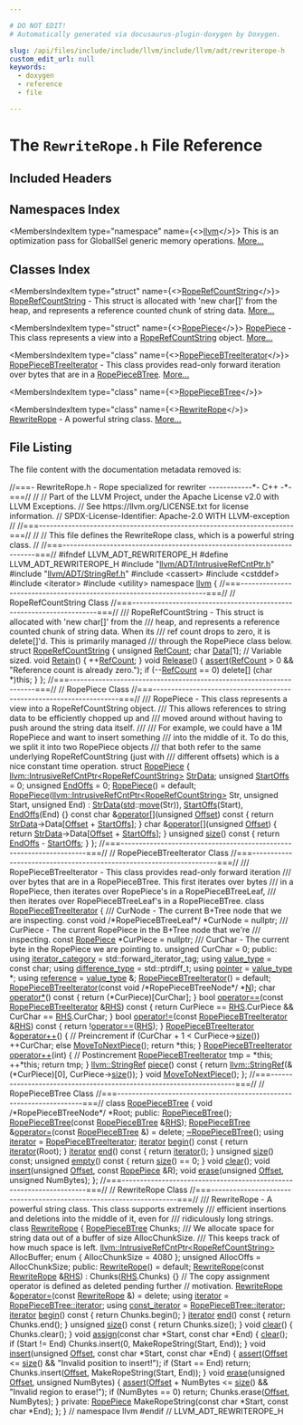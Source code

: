 ```yaml
---

# DO NOT EDIT!
# Automatically generated via docusaurus-plugin-doxygen by Doxygen.

slug: /api/files/include/include/llvm/include/llvm/adt/rewriterope-h
custom_edit_url: null
keywords:
  - doxygen
  - reference
  - file

---
```





# The `RewriteRope.h` File Reference

<DoxygenPage pluginConfig={pluginConfig}>



## Included Headers

<IncludesList>
<IncludesListItem
  filePath="llvm/ADT/IntrusiveRefCntPtr.h"
  permalink="/docs/api/files/include/include/llvm/include/llvm/adt/intrusiverefcntptr-h"
  isLocal="true" />
<IncludesListItem
  filePath="llvm/ADT/StringRef.h"
  permalink="/docs/api/files/include/include/llvm/include/llvm/adt/stringref-h"
  isLocal="true" />
<IncludesListItem
  filePath="cassert"
  permalink=""
  isLocal="false" />
<IncludesListItem
  filePath="cstddef"
  permalink=""
  isLocal="false" />
<IncludesListItem
  filePath="iterator"
  permalink=""
  isLocal="false" />
<IncludesListItem
  filePath="utility"
  permalink=""
  isLocal="false" />
</IncludesList>

## Namespaces Index

<MembersIndex>

<MembersIndexItem
  type="namespace"
  name={<><a href="/docs/api/namespaces/llvm">llvm</a></>}>
This is an optimization pass for GlobalISel generic memory operations. <a href="/docs/api/namespaces/llvm/#details">More...</a>
</MembersIndexItem>

</MembersIndex>

## Classes Index

<MembersIndex>

<MembersIndexItem
  type="struct"
  name={<><a href="/docs/api/structs/llvm/roperefcountstring">RopeRefCountString</a></>}>
<a href="/docs/api/structs/llvm/roperefcountstring">RopeRefCountString</a> - This struct is allocated with &#39;new char&#91;&#93;&#39; from the heap, and represents a reference counted chunk of string data. <a href="/docs/api/structs/llvm/roperefcountstring/#details">More...</a>
</MembersIndexItem>

<MembersIndexItem
  type="struct"
  name={<><a href="/docs/api/structs/llvm/ropepiece">RopePiece</a></>}>
<a href="/docs/api/structs/llvm/ropepiece">RopePiece</a> - This class represents a view into a <a href="/docs/api/structs/llvm/roperefcountstring">RopeRefCountString</a> object. <a href="/docs/api/structs/llvm/ropepiece/#details">More...</a>
</MembersIndexItem>

<MembersIndexItem
  type="class"
  name={<><a href="/docs/api/classes/llvm/ropepiecebtreeiterator">RopePieceBTreeIterator</a></>}>
<a href="/docs/api/classes/llvm/ropepiecebtreeiterator">RopePieceBTreeIterator</a> - This class provides read-only forward iteration over bytes that are in a <a href="/docs/api/classes/llvm/ropepiecebtree">RopePieceBTree</a>. <a href="/docs/api/classes/llvm/ropepiecebtreeiterator/#details">More...</a>
</MembersIndexItem>

<MembersIndexItem
  type="class"
  name={<><a href="/docs/api/classes/llvm/ropepiecebtree">RopePieceBTree</a></>}>
</MembersIndexItem>

<MembersIndexItem
  type="class"
  name={<><a href="/docs/api/classes/llvm/rewriterope">RewriteRope</a></>}>
<a href="/docs/api/classes/llvm/rewriterope">RewriteRope</a> - A powerful string class. <a href="/docs/api/classes/llvm/rewriterope/#details">More...</a>
</MembersIndexItem>

</MembersIndex>


## File Listing

The file content with the documentation metadata removed is:

<ProgramListing>

<Link id="l00001" /><CodeLine lineNumber="1"><Highlight kind="comment">//===- RewriteRope.h - Rope specialized for rewriter ------------&#42;- C++ -&#42;-===//</Highlight><Highlight kind="normal"></Highlight></CodeLine>
<Link id="l00002" /><CodeLine lineNumber="2"><Highlight kind="normal"></Highlight><Highlight kind="comment">//</Highlight><Highlight kind="normal"></Highlight></CodeLine>
<Link id="l00003" /><CodeLine lineNumber="3"><Highlight kind="normal"></Highlight><Highlight kind="comment">// Part of the LLVM Project, under the Apache License v2.0 with LLVM Exceptions.</Highlight><Highlight kind="normal"></Highlight></CodeLine>
<Link id="l00004" /><CodeLine lineNumber="4"><Highlight kind="normal"></Highlight><Highlight kind="comment">// See https://llvm.org/LICENSE.txt for license information.</Highlight><Highlight kind="normal"></Highlight></CodeLine>
<Link id="l00005" /><CodeLine lineNumber="5"><Highlight kind="normal"></Highlight><Highlight kind="comment">// SPDX-License-Identifier: Apache-2.0 WITH LLVM-exception</Highlight><Highlight kind="normal"></Highlight></CodeLine>
<Link id="l00006" /><CodeLine lineNumber="6"><Highlight kind="normal"></Highlight><Highlight kind="comment">//</Highlight><Highlight kind="normal"></Highlight></CodeLine>
<Link id="l00007" /><CodeLine lineNumber="7"><Highlight kind="normal"></Highlight><Highlight kind="comment">//===----------------------------------------------------------------------===//</Highlight><Highlight kind="normal"></Highlight></CodeLine>
<Link id="l00008" /><CodeLine lineNumber="8"><Highlight kind="normal"></Highlight><Highlight kind="comment">//</Highlight><Highlight kind="normal"></Highlight></CodeLine>
<Link id="l00009" /><CodeLine lineNumber="9"><Highlight kind="normal"></Highlight><Highlight kind="comment">//  This file defines the RewriteRope class, which is a powerful string class.</Highlight><Highlight kind="normal"></Highlight></CodeLine>
<Link id="l00010" /><CodeLine lineNumber="10"><Highlight kind="normal"></Highlight><Highlight kind="comment">//</Highlight><Highlight kind="normal"></Highlight></CodeLine>
<Link id="l00011" /><CodeLine lineNumber="11"><Highlight kind="normal"></Highlight><Highlight kind="comment">//===----------------------------------------------------------------------===//</Highlight><Highlight kind="normal"></Highlight></CodeLine>
<Link id="l00012" /><CodeLine lineNumber="12"><Highlight kind="normal"></Highlight></CodeLine>
<Link id="l00013" /><CodeLine lineNumber="13"><Highlight kind="normal"></Highlight><Highlight kind="preprocessor">#ifndef LLVM&#95;ADT&#95;REWRITEROPE&#95;H</Highlight><Highlight kind="normal"></Highlight></CodeLine>
<Link id="l00014" /><CodeLine lineNumber="14"><Highlight kind="normal"></Highlight><Highlight kind="preprocessor">#define LLVM&#95;ADT&#95;REWRITEROPE&#95;H</Highlight><Highlight kind="normal"></Highlight></CodeLine>
<Link id="l00015" /><CodeLine lineNumber="15"><Highlight kind="normal"></Highlight></CodeLine>
<Link id="l00016" /><CodeLine lineNumber="16"><Highlight kind="normal"></Highlight><Highlight kind="preprocessor">#include &quot;<a href="/docs/api/files/include/include/llvm/include/llvm/adt/intrusiverefcntptr-h">llvm/ADT/IntrusiveRefCntPtr.h</a>&quot;</Highlight><Highlight kind="normal"></Highlight></CodeLine>
<Link id="l00017" /><CodeLine lineNumber="17"><Highlight kind="normal"></Highlight><Highlight kind="preprocessor">#include &quot;<a href="/docs/api/files/include/include/llvm/include/llvm/adt/stringref-h">llvm/ADT/StringRef.h</a>&quot;</Highlight><Highlight kind="normal"></Highlight></CodeLine>
<Link id="l00018" /><CodeLine lineNumber="18"><Highlight kind="normal"></Highlight><Highlight kind="preprocessor">#include &lt;cassert&gt;</Highlight><Highlight kind="normal"></Highlight></CodeLine>
<Link id="l00019" /><CodeLine lineNumber="19"><Highlight kind="normal"></Highlight><Highlight kind="preprocessor">#include &lt;cstddef&gt;</Highlight><Highlight kind="normal"></Highlight></CodeLine>
<Link id="l00020" /><CodeLine lineNumber="20"><Highlight kind="normal"></Highlight><Highlight kind="preprocessor">#include &lt;iterator&gt;</Highlight><Highlight kind="normal"></Highlight></CodeLine>
<Link id="l00021" /><CodeLine lineNumber="21"><Highlight kind="normal"></Highlight><Highlight kind="preprocessor">#include &lt;utility&gt;</Highlight><Highlight kind="normal"></Highlight></CodeLine>
<Link id="l00022" /><CodeLine lineNumber="22"><Highlight kind="normal"></Highlight></CodeLine>
<Link id="l00023" /><CodeLine lineNumber="23"><Highlight kind="normal"></Highlight><Highlight kind="keyword">namespace </Highlight><Highlight kind="normal"><a href="/docs/api/namespaces/llvm">llvm</a> &#123;</Highlight></CodeLine>
<Link id="l00024" /><CodeLine lineNumber="24"><Highlight kind="normal"></Highlight></CodeLine>
<Link id="l00025" /><CodeLine lineNumber="25"><Highlight kind="normal"></Highlight><Highlight kind="comment">//===--------------------------------------------------------------------===//</Highlight><Highlight kind="normal"></Highlight></CodeLine>
<Link id="l00026" /><CodeLine lineNumber="26"><Highlight kind="normal"></Highlight><Highlight kind="comment">// RopeRefCountString Class</Highlight><Highlight kind="normal"></Highlight></CodeLine>
<Link id="l00027" /><CodeLine lineNumber="27"><Highlight kind="normal"></Highlight><Highlight kind="comment">//===--------------------------------------------------------------------===//</Highlight><Highlight kind="normal"></Highlight></CodeLine>
<Link id="l00028" /><CodeLine lineNumber="28"><Highlight kind="normal"></Highlight><Highlight kind="comment"></Highlight></CodeLine>
<Link id="l00029" /><CodeLine lineNumber="29"><Highlight kind="comment">/// RopeRefCountString - This struct is allocated with &#39;new char&#91;&#93;&#39; from the</Highlight></CodeLine>
<Link id="l00030" /><CodeLine lineNumber="30"><Highlight kind="comment">/// heap, and represents a reference counted chunk of string data.  When its</Highlight></CodeLine>
<Link id="l00031" /><CodeLine lineNumber="31"><Highlight kind="comment">/// ref count drops to zero, it is delete&#91;&#93;&#39;d.  This is primarily managed</Highlight></CodeLine>
<Link id="l00032" /><CodeLine lineNumber="32"><Highlight kind="comment">/// through the RopePiece class below.</Highlight><Highlight kind="normal"></Highlight></CodeLine>
<Link id="l00033" /><CodeLine lineNumber="33" lineLink="/docs/api/structs/llvm/roperefcountstring"><Highlight kind="normal"></Highlight><Highlight kind="keyword">struct </Highlight><Highlight kind="normal"><a href="/docs/api/structs/llvm/roperefcountstring">RopeRefCountString</a> &#123;</Highlight></CodeLine>
<Link id="l00034" /><CodeLine lineNumber="34" lineLink="/docs/api/structs/llvm/roperefcountstring/#a97cb45eb475a758d611227eef10e619c"><Highlight kind="normal">  </Highlight><Highlight kind="keywordtype">unsigned</Highlight><Highlight kind="normal"> <a href="/docs/api/structs/llvm/roperefcountstring/#a97cb45eb475a758d611227eef10e619c">RefCount</a>;</Highlight></CodeLine>
<Link id="l00035" /><CodeLine lineNumber="35" lineLink="/docs/api/structs/llvm/roperefcountstring/#ab43ea4d660edb213ac65a17f08e0d1e5"><Highlight kind="normal">  </Highlight><Highlight kind="keywordtype">char</Highlight><Highlight kind="normal"> <a href="/docs/api/structs/llvm/roperefcountstring/#ab43ea4d660edb213ac65a17f08e0d1e5">Data</a>&#91;1&#93;; </Highlight><Highlight kind="comment">//  Variable sized.</Highlight><Highlight kind="normal"></Highlight></CodeLine>
<Link id="l00036" /><CodeLine lineNumber="36"><Highlight kind="normal"></Highlight></CodeLine>
<Link id="l00037" /><CodeLine lineNumber="37" lineLink="/docs/api/structs/llvm/roperefcountstring/#a0938be4327c0db902618980b120f9e22"><Highlight kind="normal">  </Highlight><Highlight kind="keywordtype">void</Highlight><Highlight kind="normal"> <a href="/docs/api/structs/llvm/roperefcountstring/#a0938be4327c0db902618980b120f9e22">Retain</a>() &#123; ++<a href="/docs/api/structs/llvm/roperefcountstring/#a97cb45eb475a758d611227eef10e619c">RefCount</a>; &#125;</Highlight></CodeLine>
<Link id="l00038" /><CodeLine lineNumber="38"><Highlight kind="normal"></Highlight></CodeLine>
<Link id="l00039" /><CodeLine lineNumber="39" lineLink="/docs/api/structs/llvm/roperefcountstring/#a01136bae08d3eb8b6e55718f701d7548"><Highlight kind="normal">  </Highlight><Highlight kind="keywordtype">void</Highlight><Highlight kind="normal"> <a href="/docs/api/structs/llvm/roperefcountstring/#a01136bae08d3eb8b6e55718f701d7548">Release</a>() &#123;</Highlight></CodeLine>
<Link id="l00040" /><CodeLine lineNumber="40"><Highlight kind="normal">    <a href="/docs/api/files/lib/lib/target/lib/target/amdgpu/silowercontrolflow-cpp/#a4868c5d81c5ccc98c47aeab6244346a0">assert</a>(<a href="/docs/api/structs/llvm/roperefcountstring/#a97cb45eb475a758d611227eef10e619c">RefCount</a> &gt; 0 &amp;&amp; </Highlight><Highlight kind="stringliteral">&quot;Reference count is already zero.&quot;</Highlight><Highlight kind="normal">);</Highlight></CodeLine>
<Link id="l00041" /><CodeLine lineNumber="41"><Highlight kind="normal">    </Highlight><Highlight kind="keywordflow">if</Highlight><Highlight kind="normal"> (--<a href="/docs/api/structs/llvm/roperefcountstring/#a97cb45eb475a758d611227eef10e619c">RefCount</a> == 0)</Highlight></CodeLine>
<Link id="l00042" /><CodeLine lineNumber="42"><Highlight kind="normal">      </Highlight><Highlight kind="keyword">delete</Highlight><Highlight kind="normal">&#91;&#93; (</Highlight><Highlight kind="keywordtype">char</Highlight><Highlight kind="normal"> &#42;)</Highlight><Highlight kind="keyword">this</Highlight><Highlight kind="normal">;</Highlight></CodeLine>
<Link id="l00043" /><CodeLine lineNumber="43"><Highlight kind="normal">  &#125;</Highlight></CodeLine>
<Link id="l00044" /><CodeLine lineNumber="44"><Highlight kind="normal">&#125;;</Highlight></CodeLine>
<Link id="l00045" /><CodeLine lineNumber="45"><Highlight kind="normal"></Highlight></CodeLine>
<Link id="l00046" /><CodeLine lineNumber="46"><Highlight kind="normal"></Highlight><Highlight kind="comment">//===--------------------------------------------------------------------===//</Highlight><Highlight kind="normal"></Highlight></CodeLine>
<Link id="l00047" /><CodeLine lineNumber="47"><Highlight kind="normal"></Highlight><Highlight kind="comment">// RopePiece Class</Highlight><Highlight kind="normal"></Highlight></CodeLine>
<Link id="l00048" /><CodeLine lineNumber="48"><Highlight kind="normal"></Highlight><Highlight kind="comment">//===--------------------------------------------------------------------===//</Highlight><Highlight kind="normal"></Highlight></CodeLine>
<Link id="l00049" /><CodeLine lineNumber="49"><Highlight kind="normal"></Highlight><Highlight kind="comment"></Highlight></CodeLine>
<Link id="l00050" /><CodeLine lineNumber="50"><Highlight kind="comment">/// RopePiece - This class represents a view into a RopeRefCountString object.</Highlight></CodeLine>
<Link id="l00051" /><CodeLine lineNumber="51"><Highlight kind="comment">/// This allows references to string data to be efficiently chopped up and</Highlight></CodeLine>
<Link id="l00052" /><CodeLine lineNumber="52"><Highlight kind="comment">/// moved around without having to push around the string data itself.</Highlight></CodeLine>
<Link id="l00053" /><CodeLine lineNumber="53"><Highlight kind="comment">///</Highlight></CodeLine>
<Link id="l00054" /><CodeLine lineNumber="54"><Highlight kind="comment">/// For example, we could have a 1M RopePiece and want to insert something</Highlight></CodeLine>
<Link id="l00055" /><CodeLine lineNumber="55"><Highlight kind="comment">/// into the middle of it.  To do this, we split it into two RopePiece objects</Highlight></CodeLine>
<Link id="l00056" /><CodeLine lineNumber="56"><Highlight kind="comment">/// that both refer to the same underlying RopeRefCountString (just with</Highlight></CodeLine>
<Link id="l00057" /><CodeLine lineNumber="57"><Highlight kind="comment">/// different offsets) which is a nice constant time operation.</Highlight><Highlight kind="normal"></Highlight></CodeLine>
<Link id="l00058" /><CodeLine lineNumber="58" lineLink="/docs/api/structs/llvm/ropepiece"><Highlight kind="normal"></Highlight><Highlight kind="keyword">struct </Highlight><Highlight kind="normal"><a href="/docs/api/structs/llvm/ropepiece/#a72cf6a44b0c63bd7c5c8758532612789">RopePiece</a> &#123;</Highlight></CodeLine>
<Link id="l00059" /><CodeLine lineNumber="59" lineLink="/docs/api/structs/llvm/ropepiece/#afb718544f967223a0c4f24d05ea48d4c"><Highlight kind="normal">  <a href="/docs/api/classes/llvm/intrusiverefcntptr">llvm::IntrusiveRefCntPtr&lt;RopeRefCountString&gt;</a> <a href="/docs/api/structs/llvm/ropepiece/#afb718544f967223a0c4f24d05ea48d4c">StrData</a>;</Highlight></CodeLine>
<Link id="l00060" /><CodeLine lineNumber="60" lineLink="/docs/api/structs/llvm/ropepiece/#a761a31f9027cb44172b04dbed4da15f4"><Highlight kind="normal">  </Highlight><Highlight kind="keywordtype">unsigned</Highlight><Highlight kind="normal"> <a href="/docs/api/structs/llvm/ropepiece/#a761a31f9027cb44172b04dbed4da15f4">StartOffs</a> = 0;</Highlight></CodeLine>
<Link id="l00061" /><CodeLine lineNumber="61" lineLink="/docs/api/structs/llvm/ropepiece/#a0721b68dbad138b55dd1fc6e3b95afb0"><Highlight kind="normal">  </Highlight><Highlight kind="keywordtype">unsigned</Highlight><Highlight kind="normal"> <a href="/docs/api/structs/llvm/ropepiece/#a0721b68dbad138b55dd1fc6e3b95afb0">EndOffs</a> = 0;</Highlight></CodeLine>
<Link id="l00062" /><CodeLine lineNumber="62"><Highlight kind="normal"></Highlight></CodeLine>
<Link id="l00063" /><CodeLine lineNumber="63" lineLink="/docs/api/structs/llvm/ropepiece/#a72cf6a44b0c63bd7c5c8758532612789"><Highlight kind="normal">  <a href="/docs/api/structs/llvm/ropepiece/#a72cf6a44b0c63bd7c5c8758532612789">RopePiece</a>() = </Highlight><Highlight kind="keywordflow">default</Highlight><Highlight kind="normal">;</Highlight></CodeLine>
<Link id="l00064" /><CodeLine lineNumber="64" lineLink="/docs/api/structs/llvm/ropepiece/#aba2543016e05479151e454c4550460cf"><Highlight kind="normal">  <a href="/docs/api/structs/llvm/ropepiece/#aba2543016e05479151e454c4550460cf">RopePiece</a>(<a href="/docs/api/classes/llvm/intrusiverefcntptr">llvm::IntrusiveRefCntPtr&lt;RopeRefCountString&gt;</a> Str, </Highlight><Highlight kind="keywordtype">unsigned</Highlight><Highlight kind="normal"> Start,</Highlight></CodeLine>
<Link id="l00065" /><CodeLine lineNumber="65"><Highlight kind="normal">            </Highlight><Highlight kind="keywordtype">unsigned</Highlight><Highlight kind="normal"> End)</Highlight></CodeLine>
<Link id="l00066" /><CodeLine lineNumber="66"><Highlight kind="normal">      : <a href="/docs/api/structs/llvm/ropepiece/#afb718544f967223a0c4f24d05ea48d4c">StrData</a>(<a href="/docs/api/namespaces/std">std</a>::<a href="/docs/api/namespaces/llvm/#abfc9c7ecf70f66901e439f7c04ef3dbb">move</a>(Str)), <a href="/docs/api/structs/llvm/ropepiece/#a761a31f9027cb44172b04dbed4da15f4">StartOffs</a>(Start), <a href="/docs/api/structs/llvm/ropepiece/#a0721b68dbad138b55dd1fc6e3b95afb0">EndOffs</a>(End) &#123;&#125;</Highlight></CodeLine>
<Link id="l00067" /><CodeLine lineNumber="67"><Highlight kind="normal"></Highlight></CodeLine>
<Link id="l00068" /><CodeLine lineNumber="68" lineLink="/docs/api/structs/llvm/ropepiece/#af9b6ed88e6afd22c7a0cc527a39fb1b2"><Highlight kind="normal">  </Highlight><Highlight kind="keyword">const</Highlight><Highlight kind="normal"> </Highlight><Highlight kind="keywordtype">char</Highlight><Highlight kind="normal"> &amp;<a href="/docs/api/structs/llvm/ropepiece/#af9b6ed88e6afd22c7a0cc527a39fb1b2">operator&#91;&#93;</a>(</Highlight><Highlight kind="keywordtype">unsigned</Highlight><Highlight kind="normal"> <a href="/docs/api/namespaces/llvm/#a05f5b9a11bdcc5feba62899f95dcf878a3134224cba2545bc57954d3b072aebb4">Offset</a>)</Highlight><Highlight kind="keyword"> const </Highlight><Highlight kind="normal">&#123;</Highlight></CodeLine>
<Link id="l00069" /><CodeLine lineNumber="69"><Highlight kind="normal">    </Highlight><Highlight kind="keywordflow">return</Highlight><Highlight kind="normal"> <a href="/docs/api/structs/llvm/ropepiece/#afb718544f967223a0c4f24d05ea48d4c">StrData</a>-&gt;Data&#91;<a href="/docs/api/namespaces/llvm/#a05f5b9a11bdcc5feba62899f95dcf878a3134224cba2545bc57954d3b072aebb4">Offset</a> + <a href="/docs/api/structs/llvm/ropepiece/#a761a31f9027cb44172b04dbed4da15f4">StartOffs</a>&#93;;</Highlight></CodeLine>
<Link id="l00070" /><CodeLine lineNumber="70"><Highlight kind="normal">  &#125;</Highlight></CodeLine>
<Link id="l00071" /><CodeLine lineNumber="71" lineLink="/docs/api/structs/llvm/ropepiece/#ab7456bae1a4b76f7945a78b6f106f5fe"><Highlight kind="normal">  </Highlight><Highlight kind="keywordtype">char</Highlight><Highlight kind="normal"> &amp;<a href="/docs/api/structs/llvm/ropepiece/#ab7456bae1a4b76f7945a78b6f106f5fe">operator&#91;&#93;</a>(</Highlight><Highlight kind="keywordtype">unsigned</Highlight><Highlight kind="normal"> <a href="/docs/api/namespaces/llvm/#a05f5b9a11bdcc5feba62899f95dcf878a3134224cba2545bc57954d3b072aebb4">Offset</a>) &#123;</Highlight></CodeLine>
<Link id="l00072" /><CodeLine lineNumber="72"><Highlight kind="normal">    </Highlight><Highlight kind="keywordflow">return</Highlight><Highlight kind="normal"> <a href="/docs/api/structs/llvm/ropepiece/#afb718544f967223a0c4f24d05ea48d4c">StrData</a>-&gt;Data&#91;<a href="/docs/api/namespaces/llvm/#a05f5b9a11bdcc5feba62899f95dcf878a3134224cba2545bc57954d3b072aebb4">Offset</a> + <a href="/docs/api/structs/llvm/ropepiece/#a761a31f9027cb44172b04dbed4da15f4">StartOffs</a>&#93;;</Highlight></CodeLine>
<Link id="l00073" /><CodeLine lineNumber="73"><Highlight kind="normal">  &#125;</Highlight></CodeLine>
<Link id="l00074" /><CodeLine lineNumber="74"><Highlight kind="normal"></Highlight></CodeLine>
<Link id="l00075" /><CodeLine lineNumber="75" lineLink="/docs/api/structs/llvm/ropepiece/#ae73820aec7ee77100f5b9af4443890aa"><Highlight kind="normal">  </Highlight><Highlight kind="keywordtype">unsigned</Highlight><Highlight kind="normal"> <a href="/docs/api/structs/llvm/ropepiece/#ae73820aec7ee77100f5b9af4443890aa">size</a>()</Highlight><Highlight kind="keyword"> const </Highlight><Highlight kind="normal">&#123; </Highlight><Highlight kind="keywordflow">return</Highlight><Highlight kind="normal"> <a href="/docs/api/structs/llvm/ropepiece/#a0721b68dbad138b55dd1fc6e3b95afb0">EndOffs</a> - <a href="/docs/api/structs/llvm/ropepiece/#a761a31f9027cb44172b04dbed4da15f4">StartOffs</a>; &#125;</Highlight></CodeLine>
<Link id="l00076" /><CodeLine lineNumber="76"><Highlight kind="normal">&#125;;</Highlight></CodeLine>
<Link id="l00077" /><CodeLine lineNumber="77"><Highlight kind="normal"></Highlight></CodeLine>
<Link id="l00078" /><CodeLine lineNumber="78"><Highlight kind="normal"></Highlight><Highlight kind="comment">//===--------------------------------------------------------------------===//</Highlight><Highlight kind="normal"></Highlight></CodeLine>
<Link id="l00079" /><CodeLine lineNumber="79"><Highlight kind="normal"></Highlight><Highlight kind="comment">// RopePieceBTreeIterator Class</Highlight><Highlight kind="normal"></Highlight></CodeLine>
<Link id="l00080" /><CodeLine lineNumber="80"><Highlight kind="normal"></Highlight><Highlight kind="comment">//===--------------------------------------------------------------------===//</Highlight><Highlight kind="normal"></Highlight></CodeLine>
<Link id="l00081" /><CodeLine lineNumber="81"><Highlight kind="normal"></Highlight><Highlight kind="comment"></Highlight></CodeLine>
<Link id="l00082" /><CodeLine lineNumber="82"><Highlight kind="comment">/// RopePieceBTreeIterator - This class provides read-only forward iteration</Highlight></CodeLine>
<Link id="l00083" /><CodeLine lineNumber="83"><Highlight kind="comment">/// over bytes that are in a RopePieceBTree.  This first iterates over bytes</Highlight></CodeLine>
<Link id="l00084" /><CodeLine lineNumber="84"><Highlight kind="comment">/// in a RopePiece, then iterates over RopePiece&#39;s in a RopePieceBTreeLeaf,</Highlight></CodeLine>
<Link id="l00085" /><CodeLine lineNumber="85"><Highlight kind="comment">/// then iterates over RopePieceBTreeLeaf&#39;s in a RopePieceBTree.</Highlight><Highlight kind="normal"></Highlight></CodeLine>
<Link id="l00086" /><CodeLine lineNumber="86" lineLink="/docs/api/classes/llvm/ropepiecebtreeiterator"><Highlight kind="normal"></Highlight><Highlight kind="keyword">class </Highlight><Highlight kind="normal"><a href="/docs/api/classes/llvm/ropepiecebtreeiterator/#a99a2ebd12c9a292e0381d3a94f2f6ee0">RopePieceBTreeIterator</a> &#123;</Highlight><Highlight kind="comment"></Highlight></CodeLine>
<Link id="l00087" /><CodeLine lineNumber="87"><Highlight kind="comment">  /// CurNode - The current B+Tree node that we are inspecting.</Highlight><Highlight kind="normal"></Highlight></CodeLine>
<Link id="l00088" /><CodeLine lineNumber="88"><Highlight kind="normal">  </Highlight><Highlight kind="keyword">const</Highlight><Highlight kind="normal"> </Highlight><Highlight kind="keywordtype">void</Highlight><Highlight kind="normal"> </Highlight><Highlight kind="comment">/&#42;RopePieceBTreeLeaf&#42;/</Highlight><Highlight kind="normal"> &#42;CurNode = </Highlight><Highlight kind="keyword">nullptr</Highlight><Highlight kind="normal">;</Highlight></CodeLine>
<Link id="l00089" /><CodeLine lineNumber="89"><Highlight kind="normal"></Highlight><Highlight kind="comment"></Highlight></CodeLine>
<Link id="l00090" /><CodeLine lineNumber="90"><Highlight kind="comment">  /// CurPiece - The current RopePiece in the B+Tree node that we&#39;re</Highlight></CodeLine>
<Link id="l00091" /><CodeLine lineNumber="91"><Highlight kind="comment">  /// inspecting.</Highlight><Highlight kind="normal"></Highlight></CodeLine>
<Link id="l00092" /><CodeLine lineNumber="92"><Highlight kind="normal">  </Highlight><Highlight kind="keyword">const</Highlight><Highlight kind="normal"> <a href="/docs/api/structs/llvm/ropepiece">RopePiece</a> &#42;CurPiece = </Highlight><Highlight kind="keyword">nullptr</Highlight><Highlight kind="normal">;</Highlight></CodeLine>
<Link id="l00093" /><CodeLine lineNumber="93"><Highlight kind="normal"></Highlight><Highlight kind="comment"></Highlight></CodeLine>
<Link id="l00094" /><CodeLine lineNumber="94"><Highlight kind="comment">  /// CurChar - The current byte in the RopePiece we are pointing to.</Highlight><Highlight kind="normal"></Highlight></CodeLine>
<Link id="l00095" /><CodeLine lineNumber="95"><Highlight kind="normal">  </Highlight><Highlight kind="keywordtype">unsigned</Highlight><Highlight kind="normal"> CurChar = 0;</Highlight></CodeLine>
<Link id="l00096" /><CodeLine lineNumber="96"><Highlight kind="normal"></Highlight></CodeLine>
<Link id="l00097" /><CodeLine lineNumber="97"><Highlight kind="normal"></Highlight><Highlight kind="keyword">public</Highlight><Highlight kind="normal">:</Highlight></CodeLine>
<Link id="l00098" /><CodeLine lineNumber="98" lineLink="/docs/api/classes/llvm/ropepiecebtreeiterator/#ab495c78b7a7a53750aa9067c23ab817c"><Highlight kind="normal">  </Highlight><Highlight kind="keyword">using </Highlight><Highlight kind="normal"><a href="/docs/api/classes/llvm/ropepiecebtreeiterator/#ab495c78b7a7a53750aa9067c23ab817c">iterator&#95;category</a> = std::forward&#95;iterator&#95;tag;</Highlight></CodeLine>
<Link id="l00099" /><CodeLine lineNumber="99" lineLink="/docs/api/classes/llvm/ropepiecebtreeiterator/#ae638867afc72e3ee1fa1b0ec1ebf07d1"><Highlight kind="normal">  </Highlight><Highlight kind="keyword">using </Highlight><Highlight kind="normal"><a href="/docs/api/classes/llvm/ropepiecebtreeiterator/#ae638867afc72e3ee1fa1b0ec1ebf07d1">value&#95;type</a> = </Highlight><Highlight kind="keyword">const</Highlight><Highlight kind="normal"> char;</Highlight></CodeLine>
<Link id="l00100" /><CodeLine lineNumber="100" lineLink="/docs/api/classes/llvm/ropepiecebtreeiterator/#abf46ca86b24f73fd8b385e5af58ec3c6"><Highlight kind="normal">  </Highlight><Highlight kind="keyword">using </Highlight><Highlight kind="normal"><a href="/docs/api/classes/llvm/ropepiecebtreeiterator/#abf46ca86b24f73fd8b385e5af58ec3c6">difference&#95;type</a> = std::ptrdiff&#95;t;</Highlight></CodeLine>
<Link id="l00101" /><CodeLine lineNumber="101" lineLink="/docs/api/classes/llvm/ropepiecebtreeiterator/#acb30f170d6758da35593577a746199e9"><Highlight kind="normal">  </Highlight><Highlight kind="keyword">using </Highlight><Highlight kind="normal"><a href="/docs/api/classes/llvm/ropepiecebtreeiterator/#acb30f170d6758da35593577a746199e9">pointer</a> = <a href="/docs/api/classes/llvm/ropepiecebtreeiterator/#ae638867afc72e3ee1fa1b0ec1ebf07d1">value&#95;type</a> &#42;;</Highlight></CodeLine>
<Link id="l00102" /><CodeLine lineNumber="102" lineLink="/docs/api/classes/llvm/ropepiecebtreeiterator/#a45987c13c916296fc49fc010600548d3"><Highlight kind="normal">  </Highlight><Highlight kind="keyword">using </Highlight><Highlight kind="normal"><a href="/docs/api/classes/llvm/ropepiecebtreeiterator/#a45987c13c916296fc49fc010600548d3">reference</a> = <a href="/docs/api/classes/llvm/ropepiecebtreeiterator/#ae638867afc72e3ee1fa1b0ec1ebf07d1">value&#95;type</a> &amp;;</Highlight></CodeLine>
<Link id="l00103" /><CodeLine lineNumber="103"><Highlight kind="normal"></Highlight></CodeLine>
<Link id="l00104" /><CodeLine lineNumber="104" lineLink="/docs/api/classes/llvm/ropepiecebtreeiterator/#a99a2ebd12c9a292e0381d3a94f2f6ee0"><Highlight kind="normal">  <a href="/docs/api/classes/llvm/ropepiecebtreeiterator/#a99a2ebd12c9a292e0381d3a94f2f6ee0">RopePieceBTreeIterator</a>() = </Highlight><Highlight kind="keywordflow">default</Highlight><Highlight kind="normal">;</Highlight></CodeLine>
<Link id="l00105" /><CodeLine lineNumber="105"><Highlight kind="normal">  <a href="/docs/api/classes/llvm/ropepiecebtreeiterator/#a99a2ebd12c9a292e0381d3a94f2f6ee0">RopePieceBTreeIterator</a>(</Highlight><Highlight kind="keyword">const</Highlight><Highlight kind="normal"> </Highlight><Highlight kind="keywordtype">void</Highlight><Highlight kind="normal"> </Highlight><Highlight kind="comment">/&#42;RopePieceBTreeNode&#42;/</Highlight><Highlight kind="normal"> &#42;<a href="/docs/api/files/lib/lib/support/regcomp-c/#a0240ac851181b84ac374872dc5434ee4">N</a>);</Highlight></CodeLine>
<Link id="l00106" /><CodeLine lineNumber="106"><Highlight kind="normal"></Highlight></CodeLine>
<Link id="l00107" /><CodeLine lineNumber="107" lineLink="/docs/api/classes/llvm/ropepiecebtreeiterator/#a19ab3ec77663fa2b8240893fc5bd910e"><Highlight kind="normal">  </Highlight><Highlight kind="keywordtype">char</Highlight><Highlight kind="normal"> <a href="/docs/api/classes/llvm/ropepiecebtreeiterator/#a19ab3ec77663fa2b8240893fc5bd910e">operator&#42;</a>()</Highlight><Highlight kind="keyword"> const </Highlight><Highlight kind="normal">&#123; </Highlight><Highlight kind="keywordflow">return</Highlight><Highlight kind="normal"> (&#42;CurPiece)&#91;CurChar&#93;; &#125;</Highlight></CodeLine>
<Link id="l00108" /><CodeLine lineNumber="108"><Highlight kind="normal"></Highlight></CodeLine>
<Link id="l00109" /><CodeLine lineNumber="109" lineLink="/docs/api/classes/llvm/ropepiecebtreeiterator/#a3f3aea82448cf327068829eee7f41673"><Highlight kind="normal">  </Highlight><Highlight kind="keywordtype">bool</Highlight><Highlight kind="normal"> <a href="/docs/api/classes/llvm/ropepiecebtreeiterator/#a3f3aea82448cf327068829eee7f41673">operator==</a>(</Highlight><Highlight kind="keyword">const</Highlight><Highlight kind="normal"> <a href="/docs/api/classes/llvm/ropepiecebtreeiterator/#a99a2ebd12c9a292e0381d3a94f2f6ee0">RopePieceBTreeIterator</a> &amp;<a href="/docs/api/files/lib/lib/target/lib/target/x86/x86partialreduction-cpp/#a87b8bfbbe9d8f7146d7f20a5fb42efd0">RHS</a>)</Highlight><Highlight kind="keyword"> const </Highlight><Highlight kind="normal">&#123;</Highlight></CodeLine>
<Link id="l00110" /><CodeLine lineNumber="110"><Highlight kind="normal">    </Highlight><Highlight kind="keywordflow">return</Highlight><Highlight kind="normal"> CurPiece == <a href="/docs/api/files/lib/lib/target/lib/target/x86/x86partialreduction-cpp/#a87b8bfbbe9d8f7146d7f20a5fb42efd0">RHS</a>.CurPiece &amp;&amp; CurChar == <a href="/docs/api/files/lib/lib/target/lib/target/x86/x86partialreduction-cpp/#a87b8bfbbe9d8f7146d7f20a5fb42efd0">RHS</a>.CurChar;</Highlight></CodeLine>
<Link id="l00111" /><CodeLine lineNumber="111"><Highlight kind="normal">  &#125;</Highlight></CodeLine>
<Link id="l00112" /><CodeLine lineNumber="112" lineLink="/docs/api/classes/llvm/ropepiecebtreeiterator/#af7d184fe9ea4cfe75284bc3e6e2d04bb"><Highlight kind="normal">  </Highlight><Highlight kind="keywordtype">bool</Highlight><Highlight kind="normal"> <a href="/docs/api/classes/llvm/ropepiecebtreeiterator/#af7d184fe9ea4cfe75284bc3e6e2d04bb">operator!=</a>(</Highlight><Highlight kind="keyword">const</Highlight><Highlight kind="normal"> <a href="/docs/api/classes/llvm/ropepiecebtreeiterator/#a99a2ebd12c9a292e0381d3a94f2f6ee0">RopePieceBTreeIterator</a> &amp;<a href="/docs/api/files/lib/lib/target/lib/target/x86/x86partialreduction-cpp/#a87b8bfbbe9d8f7146d7f20a5fb42efd0">RHS</a>)</Highlight><Highlight kind="keyword"> const </Highlight><Highlight kind="normal">&#123;</Highlight></CodeLine>
<Link id="l00113" /><CodeLine lineNumber="113"><Highlight kind="normal">    </Highlight><Highlight kind="keywordflow">return</Highlight><Highlight kind="normal"> !<a href="/docs/api/classes/llvm/ropepiecebtreeiterator/#a3f3aea82448cf327068829eee7f41673">operator==</a>(<a href="/docs/api/files/lib/lib/target/lib/target/x86/x86partialreduction-cpp/#a87b8bfbbe9d8f7146d7f20a5fb42efd0">RHS</a>);</Highlight></CodeLine>
<Link id="l00114" /><CodeLine lineNumber="114"><Highlight kind="normal">  &#125;</Highlight></CodeLine>
<Link id="l00115" /><CodeLine lineNumber="115"><Highlight kind="normal"></Highlight></CodeLine>
<Link id="l00116" /><CodeLine lineNumber="116" lineLink="/docs/api/classes/llvm/ropepiecebtreeiterator/#a2ddc1ddbb372def74e1e19d8844f7935"><Highlight kind="normal">  <a href="/docs/api/classes/llvm/ropepiecebtreeiterator/#a99a2ebd12c9a292e0381d3a94f2f6ee0">RopePieceBTreeIterator</a> &amp;<a href="/docs/api/classes/llvm/ropepiecebtreeiterator/#a2ddc1ddbb372def74e1e19d8844f7935">operator++</a>() &#123; </Highlight><Highlight kind="comment">// Preincrement</Highlight><Highlight kind="normal"></Highlight></CodeLine>
<Link id="l00117" /><CodeLine lineNumber="117"><Highlight kind="normal">    </Highlight><Highlight kind="keywordflow">if</Highlight><Highlight kind="normal"> (CurChar + 1 &lt; CurPiece-&gt;<a href="/docs/api/structs/llvm/ropepiece/#ae73820aec7ee77100f5b9af4443890aa">size</a>())</Highlight></CodeLine>
<Link id="l00118" /><CodeLine lineNumber="118"><Highlight kind="normal">      ++CurChar;</Highlight></CodeLine>
<Link id="l00119" /><CodeLine lineNumber="119"><Highlight kind="normal">    </Highlight><Highlight kind="keywordflow">else</Highlight><Highlight kind="normal"></Highlight></CodeLine>
<Link id="l00120" /><CodeLine lineNumber="120"><Highlight kind="normal">      <a href="/docs/api/classes/llvm/ropepiecebtreeiterator/#ad9b95870bbbafabe82784b169e314896">MoveToNextPiece</a>();</Highlight></CodeLine>
<Link id="l00121" /><CodeLine lineNumber="121"><Highlight kind="normal">    </Highlight><Highlight kind="keywordflow">return</Highlight><Highlight kind="normal"> &#42;</Highlight><Highlight kind="keyword">this</Highlight><Highlight kind="normal">;</Highlight></CodeLine>
<Link id="l00122" /><CodeLine lineNumber="122"><Highlight kind="normal">  &#125;</Highlight></CodeLine>
<Link id="l00123" /><CodeLine lineNumber="123"><Highlight kind="normal"></Highlight></CodeLine>
<Link id="l00124" /><CodeLine lineNumber="124" lineLink="/docs/api/classes/llvm/ropepiecebtreeiterator/#add4d84b997f45266a9c9ece468166225"><Highlight kind="normal">  <a href="/docs/api/classes/llvm/ropepiecebtreeiterator/#a99a2ebd12c9a292e0381d3a94f2f6ee0">RopePieceBTreeIterator</a> <a href="/docs/api/classes/llvm/ropepiecebtreeiterator/#add4d84b997f45266a9c9ece468166225">operator++</a>(</Highlight><Highlight kind="keywordtype">int</Highlight><Highlight kind="normal">) &#123; </Highlight><Highlight kind="comment">// Postincrement</Highlight><Highlight kind="normal"></Highlight></CodeLine>
<Link id="l00125" /><CodeLine lineNumber="125"><Highlight kind="normal">    <a href="/docs/api/classes/llvm/ropepiecebtreeiterator/#a99a2ebd12c9a292e0381d3a94f2f6ee0">RopePieceBTreeIterator</a> tmp = &#42;</Highlight><Highlight kind="keyword">this</Highlight><Highlight kind="normal">;</Highlight></CodeLine>
<Link id="l00126" /><CodeLine lineNumber="126"><Highlight kind="normal">    ++&#42;</Highlight><Highlight kind="keyword">this</Highlight><Highlight kind="normal">;</Highlight></CodeLine>
<Link id="l00127" /><CodeLine lineNumber="127"><Highlight kind="normal">    </Highlight><Highlight kind="keywordflow">return</Highlight><Highlight kind="normal"> tmp;</Highlight></CodeLine>
<Link id="l00128" /><CodeLine lineNumber="128"><Highlight kind="normal">  &#125;</Highlight></CodeLine>
<Link id="l00129" /><CodeLine lineNumber="129"><Highlight kind="normal"></Highlight></CodeLine>
<Link id="l00130" /><CodeLine lineNumber="130" lineLink="/docs/api/classes/llvm/ropepiecebtreeiterator/#af0804bcb8e4b607c0996df05e651fdd0"><Highlight kind="normal">  <a href="/docs/api/classes/llvm/stringref">llvm::StringRef</a> <a href="/docs/api/classes/llvm/ropepiecebtreeiterator/#af0804bcb8e4b607c0996df05e651fdd0">piece</a>()</Highlight><Highlight kind="keyword"> const </Highlight><Highlight kind="normal">&#123;</Highlight></CodeLine>
<Link id="l00131" /><CodeLine lineNumber="131"><Highlight kind="normal">    </Highlight><Highlight kind="keywordflow">return</Highlight><Highlight kind="normal"> <a href="/docs/api/classes/llvm/stringref">llvm::StringRef</a>(&amp;(&#42;CurPiece)&#91;0&#93;, CurPiece-&gt;<a href="/docs/api/structs/llvm/ropepiece/#ae73820aec7ee77100f5b9af4443890aa">size</a>());</Highlight></CodeLine>
<Link id="l00132" /><CodeLine lineNumber="132"><Highlight kind="normal">  &#125;</Highlight></CodeLine>
<Link id="l00133" /><CodeLine lineNumber="133"><Highlight kind="normal"></Highlight></CodeLine>
<Link id="l00134" /><CodeLine lineNumber="134"><Highlight kind="normal">  </Highlight><Highlight kind="keywordtype">void</Highlight><Highlight kind="normal"> <a href="/docs/api/classes/llvm/ropepiecebtreeiterator/#ad9b95870bbbafabe82784b169e314896">MoveToNextPiece</a>();</Highlight></CodeLine>
<Link id="l00135" /><CodeLine lineNumber="135"><Highlight kind="normal">&#125;;</Highlight></CodeLine>
<Link id="l00136" /><CodeLine lineNumber="136"><Highlight kind="normal"></Highlight></CodeLine>
<Link id="l00137" /><CodeLine lineNumber="137"><Highlight kind="normal"></Highlight><Highlight kind="comment">//===--------------------------------------------------------------------===//</Highlight><Highlight kind="normal"></Highlight></CodeLine>
<Link id="l00138" /><CodeLine lineNumber="138"><Highlight kind="normal"></Highlight><Highlight kind="comment">// RopePieceBTree Class</Highlight><Highlight kind="normal"></Highlight></CodeLine>
<Link id="l00139" /><CodeLine lineNumber="139"><Highlight kind="normal"></Highlight><Highlight kind="comment">//===--------------------------------------------------------------------===//</Highlight><Highlight kind="normal"></Highlight></CodeLine>
<Link id="l00140" /><CodeLine lineNumber="140"><Highlight kind="normal"></Highlight></CodeLine>
<Link id="l00141" /><CodeLine lineNumber="141" lineLink="/docs/api/classes/llvm/ropepiecebtree"><Highlight kind="normal"></Highlight><Highlight kind="keyword">class </Highlight><Highlight kind="normal"><a href="/docs/api/classes/llvm/ropepiecebtree/#af5caafb7c23b15c545200cd3839f4b37">RopePieceBTree</a> &#123;</Highlight></CodeLine>
<Link id="l00142" /><CodeLine lineNumber="142"><Highlight kind="normal">  </Highlight><Highlight kind="keywordtype">void</Highlight><Highlight kind="normal"> </Highlight><Highlight kind="comment">/&#42;RopePieceBTreeNode&#42;/</Highlight><Highlight kind="normal"> &#42;Root;</Highlight></CodeLine>
<Link id="l00143" /><CodeLine lineNumber="143"><Highlight kind="normal"></Highlight></CodeLine>
<Link id="l00144" /><CodeLine lineNumber="144"><Highlight kind="normal"></Highlight><Highlight kind="keyword">public</Highlight><Highlight kind="normal">:</Highlight></CodeLine>
<Link id="l00145" /><CodeLine lineNumber="145"><Highlight kind="normal">  <a href="/docs/api/classes/llvm/ropepiecebtree/#af5caafb7c23b15c545200cd3839f4b37">RopePieceBTree</a>();</Highlight></CodeLine>
<Link id="l00146" /><CodeLine lineNumber="146"><Highlight kind="normal">  <a href="/docs/api/classes/llvm/ropepiecebtree/#af5caafb7c23b15c545200cd3839f4b37">RopePieceBTree</a>(</Highlight><Highlight kind="keyword">const</Highlight><Highlight kind="normal"> <a href="/docs/api/classes/llvm/ropepiecebtree/#af5caafb7c23b15c545200cd3839f4b37">RopePieceBTree</a> &amp;<a href="/docs/api/files/lib/lib/target/lib/target/x86/x86partialreduction-cpp/#a87b8bfbbe9d8f7146d7f20a5fb42efd0">RHS</a>);</Highlight></CodeLine>
<Link id="l00147" /><CodeLine lineNumber="147" lineLink="/docs/api/classes/llvm/ropepiecebtree/#ad0216afbcd08d543fc771c706360a685"><Highlight kind="normal">  <a href="/docs/api/classes/llvm/ropepiecebtree/#af5caafb7c23b15c545200cd3839f4b37">RopePieceBTree</a> &amp;<a href="/docs/api/classes/llvm/ropepiecebtree/#ad0216afbcd08d543fc771c706360a685">operator=</a>(</Highlight><Highlight kind="keyword">const</Highlight><Highlight kind="normal"> <a href="/docs/api/classes/llvm/ropepiecebtree/#af5caafb7c23b15c545200cd3839f4b37">RopePieceBTree</a> &amp;) = </Highlight><Highlight kind="keyword">delete</Highlight><Highlight kind="normal">;</Highlight></CodeLine>
<Link id="l00148" /><CodeLine lineNumber="148"><Highlight kind="normal">  <a href="/docs/api/classes/llvm/ropepiecebtree/#a2d57e33c075c95f38ebe02b23cd34aa7">~RopePieceBTree</a>();</Highlight></CodeLine>
<Link id="l00149" /><CodeLine lineNumber="149"><Highlight kind="normal"></Highlight></CodeLine>
<Link id="l00150" /><CodeLine lineNumber="150" lineLink="/docs/api/classes/llvm/ropepiecebtree/#a66beb8bc9abf8910d4fc3763fc107dea"><Highlight kind="normal">  </Highlight><Highlight kind="keyword">using </Highlight><Highlight kind="normal"><a href="/docs/api/classes/llvm/ropepiecebtree/#a66beb8bc9abf8910d4fc3763fc107dea">iterator</a> = <a href="/docs/api/classes/llvm/ropepiecebtreeiterator">RopePieceBTreeIterator</a>;</Highlight></CodeLine>
<Link id="l00151" /><CodeLine lineNumber="151"><Highlight kind="normal"></Highlight></CodeLine>
<Link id="l00152" /><CodeLine lineNumber="152" lineLink="/docs/api/classes/llvm/ropepiecebtree/#aa8b2b0744ac7a323d5f97fc03bc8190e"><Highlight kind="normal">  <a href="/docs/api/classes/llvm/ropepiecebtree/#a66beb8bc9abf8910d4fc3763fc107dea">iterator</a> <a href="/docs/api/classes/llvm/ropepiecebtree/#aa8b2b0744ac7a323d5f97fc03bc8190e">begin</a>()</Highlight><Highlight kind="keyword"> const </Highlight><Highlight kind="normal">&#123; </Highlight><Highlight kind="keywordflow">return</Highlight><Highlight kind="normal"> <a href="/docs/api/classes/llvm/ropepiecebtree/#a66beb8bc9abf8910d4fc3763fc107dea">iterator</a>(Root); &#125;</Highlight></CodeLine>
<Link id="l00153" /><CodeLine lineNumber="153" lineLink="/docs/api/classes/llvm/ropepiecebtree/#a486ee7fcc0835385f167633ac8cf0625"><Highlight kind="normal">  <a href="/docs/api/classes/llvm/ropepiecebtree/#a66beb8bc9abf8910d4fc3763fc107dea">iterator</a> <a href="/docs/api/classes/llvm/ropepiecebtree/#a486ee7fcc0835385f167633ac8cf0625">end</a>()</Highlight><Highlight kind="keyword"> const </Highlight><Highlight kind="normal">&#123; </Highlight><Highlight kind="keywordflow">return</Highlight><Highlight kind="normal"> <a href="/docs/api/classes/llvm/ropepiecebtree/#a66beb8bc9abf8910d4fc3763fc107dea">iterator</a>(); &#125;</Highlight></CodeLine>
<Link id="l00154" /><CodeLine lineNumber="154"><Highlight kind="normal">  </Highlight><Highlight kind="keywordtype">unsigned</Highlight><Highlight kind="normal"> <a href="/docs/api/classes/llvm/ropepiecebtree/#a650c344f216dd59d031913a242df9e39">size</a>() </Highlight><Highlight kind="keyword">const</Highlight><Highlight kind="normal">;</Highlight></CodeLine>
<Link id="l00155" /><CodeLine lineNumber="155" lineLink="/docs/api/classes/llvm/ropepiecebtree/#afdbdca66ec632bbf09383c3742b10d24"><Highlight kind="normal">  </Highlight><Highlight kind="keywordtype">unsigned</Highlight><Highlight kind="normal"> <a href="/docs/api/classes/llvm/ropepiecebtree/#afdbdca66ec632bbf09383c3742b10d24">empty</a>()</Highlight><Highlight kind="keyword"> const </Highlight><Highlight kind="normal">&#123; </Highlight><Highlight kind="keywordflow">return</Highlight><Highlight kind="normal"> <a href="/docs/api/classes/llvm/ropepiecebtree/#a650c344f216dd59d031913a242df9e39">size</a>() == 0; &#125;</Highlight></CodeLine>
<Link id="l00156" /><CodeLine lineNumber="156"><Highlight kind="normal"></Highlight></CodeLine>
<Link id="l00157" /><CodeLine lineNumber="157"><Highlight kind="normal">  </Highlight><Highlight kind="keywordtype">void</Highlight><Highlight kind="normal"> <a href="/docs/api/classes/llvm/ropepiecebtree/#ad2b31f7577575db9116286aa7eb9eb88">clear</a>();</Highlight></CodeLine>
<Link id="l00158" /><CodeLine lineNumber="158"><Highlight kind="normal"></Highlight></CodeLine>
<Link id="l00159" /><CodeLine lineNumber="159"><Highlight kind="normal">  </Highlight><Highlight kind="keywordtype">void</Highlight><Highlight kind="normal"> <a href="/docs/api/classes/llvm/ropepiecebtree/#a7df64d1d1750e8b24349731c8bd5d8a3">insert</a>(</Highlight><Highlight kind="keywordtype">unsigned</Highlight><Highlight kind="normal"> <a href="/docs/api/namespaces/llvm/#a05f5b9a11bdcc5feba62899f95dcf878a3134224cba2545bc57954d3b072aebb4">Offset</a>, </Highlight><Highlight kind="keyword">const</Highlight><Highlight kind="normal"> <a href="/docs/api/structs/llvm/ropepiece">RopePiece</a> &amp;R);</Highlight></CodeLine>
<Link id="l00160" /><CodeLine lineNumber="160"><Highlight kind="normal"></Highlight></CodeLine>
<Link id="l00161" /><CodeLine lineNumber="161"><Highlight kind="normal">  </Highlight><Highlight kind="keywordtype">void</Highlight><Highlight kind="normal"> <a href="/docs/api/classes/llvm/ropepiecebtree/#a84b450bb9da39cb7e9a32b070be6e086">erase</a>(</Highlight><Highlight kind="keywordtype">unsigned</Highlight><Highlight kind="normal"> <a href="/docs/api/namespaces/llvm/#a05f5b9a11bdcc5feba62899f95dcf878a3134224cba2545bc57954d3b072aebb4">Offset</a>, </Highlight><Highlight kind="keywordtype">unsigned</Highlight><Highlight kind="normal"> NumBytes);</Highlight></CodeLine>
<Link id="l00162" /><CodeLine lineNumber="162"><Highlight kind="normal">&#125;;</Highlight></CodeLine>
<Link id="l00163" /><CodeLine lineNumber="163"><Highlight kind="normal"></Highlight></CodeLine>
<Link id="l00164" /><CodeLine lineNumber="164"><Highlight kind="normal"></Highlight><Highlight kind="comment">//===--------------------------------------------------------------------===//</Highlight><Highlight kind="normal"></Highlight></CodeLine>
<Link id="l00165" /><CodeLine lineNumber="165"><Highlight kind="normal"></Highlight><Highlight kind="comment">// RewriteRope Class</Highlight><Highlight kind="normal"></Highlight></CodeLine>
<Link id="l00166" /><CodeLine lineNumber="166"><Highlight kind="normal"></Highlight><Highlight kind="comment">//===--------------------------------------------------------------------===//</Highlight><Highlight kind="normal"></Highlight></CodeLine>
<Link id="l00167" /><CodeLine lineNumber="167"><Highlight kind="normal"></Highlight><Highlight kind="comment"></Highlight></CodeLine>
<Link id="l00168" /><CodeLine lineNumber="168"><Highlight kind="comment">/// RewriteRope - A powerful string class.  This class supports extremely</Highlight></CodeLine>
<Link id="l00169" /><CodeLine lineNumber="169"><Highlight kind="comment">/// efficient insertions and deletions into the middle of it, even for</Highlight></CodeLine>
<Link id="l00170" /><CodeLine lineNumber="170"><Highlight kind="comment">/// ridiculously long strings.</Highlight><Highlight kind="normal"></Highlight></CodeLine>
<Link id="l00171" /><CodeLine lineNumber="171" lineLink="/docs/api/classes/llvm/rewriterope"><Highlight kind="normal"></Highlight><Highlight kind="keyword">class </Highlight><Highlight kind="normal"><a href="/docs/api/classes/llvm/rewriterope/#a16f868030332526d65b27521846a58e9">RewriteRope</a> &#123;</Highlight></CodeLine>
<Link id="l00172" /><CodeLine lineNumber="172"><Highlight kind="normal">  <a href="/docs/api/classes/llvm/ropepiecebtree">RopePieceBTree</a> Chunks;</Highlight></CodeLine>
<Link id="l00173" /><CodeLine lineNumber="173"><Highlight kind="normal"></Highlight><Highlight kind="comment"></Highlight></CodeLine>
<Link id="l00174" /><CodeLine lineNumber="174"><Highlight kind="comment">  /// We allocate space for string data out of a buffer of size AllocChunkSize.</Highlight></CodeLine>
<Link id="l00175" /><CodeLine lineNumber="175"><Highlight kind="comment">  /// This keeps track of how much space is left.</Highlight><Highlight kind="normal"></Highlight></CodeLine>
<Link id="l00176" /><CodeLine lineNumber="176"><Highlight kind="normal">  <a href="/docs/api/classes/llvm/intrusiverefcntptr">llvm::IntrusiveRefCntPtr&lt;RopeRefCountString&gt;</a> AllocBuffer;</Highlight></CodeLine>
<Link id="l00177" /><CodeLine lineNumber="177"><Highlight kind="normal">  </Highlight><Highlight kind="keyword">enum</Highlight><Highlight kind="normal"> &#123; AllocChunkSize = 4080 &#125;;</Highlight></CodeLine>
<Link id="l00178" /><CodeLine lineNumber="178"><Highlight kind="normal">  </Highlight><Highlight kind="keywordtype">unsigned</Highlight><Highlight kind="normal"> AllocOffs = AllocChunkSize;</Highlight></CodeLine>
<Link id="l00179" /><CodeLine lineNumber="179"><Highlight kind="normal"></Highlight></CodeLine>
<Link id="l00180" /><CodeLine lineNumber="180"><Highlight kind="normal"></Highlight><Highlight kind="keyword">public</Highlight><Highlight kind="normal">:</Highlight></CodeLine>
<Link id="l00181" /><CodeLine lineNumber="181" lineLink="/docs/api/classes/llvm/rewriterope/#a16f868030332526d65b27521846a58e9"><Highlight kind="normal">  <a href="/docs/api/classes/llvm/rewriterope/#a16f868030332526d65b27521846a58e9">RewriteRope</a>() = </Highlight><Highlight kind="keywordflow">default</Highlight><Highlight kind="normal">;</Highlight></CodeLine>
<Link id="l00182" /><CodeLine lineNumber="182" lineLink="/docs/api/classes/llvm/rewriterope/#a8eb71a983caec8a3fc6bb5ff0f9e15e0"><Highlight kind="normal">  <a href="/docs/api/classes/llvm/rewriterope/#a8eb71a983caec8a3fc6bb5ff0f9e15e0">RewriteRope</a>(</Highlight><Highlight kind="keyword">const</Highlight><Highlight kind="normal"> <a href="/docs/api/classes/llvm/rewriterope/#a16f868030332526d65b27521846a58e9">RewriteRope</a> &amp;<a href="/docs/api/files/lib/lib/target/lib/target/x86/x86partialreduction-cpp/#a87b8bfbbe9d8f7146d7f20a5fb42efd0">RHS</a>) : Chunks(<a href="/docs/api/files/lib/lib/target/lib/target/x86/x86partialreduction-cpp/#a87b8bfbbe9d8f7146d7f20a5fb42efd0">RHS</a>.Chunks) &#123;&#125;</Highlight></CodeLine>
<Link id="l00183" /><CodeLine lineNumber="183"><Highlight kind="normal"></Highlight></CodeLine>
<Link id="l00184" /><CodeLine lineNumber="184"><Highlight kind="normal">  </Highlight><Highlight kind="comment">// The copy assignment operator is defined as deleted pending further</Highlight><Highlight kind="normal"></Highlight></CodeLine>
<Link id="l00185" /><CodeLine lineNumber="185"><Highlight kind="normal">  </Highlight><Highlight kind="comment">// motivation.</Highlight><Highlight kind="normal"></Highlight></CodeLine>
<Link id="l00186" /><CodeLine lineNumber="186" lineLink="/docs/api/classes/llvm/rewriterope/#a402d8851308d59e70ec5c1e7c4157fd8"><Highlight kind="normal">  <a href="/docs/api/classes/llvm/rewriterope/#a16f868030332526d65b27521846a58e9">RewriteRope</a> &amp;<a href="/docs/api/classes/llvm/rewriterope/#a402d8851308d59e70ec5c1e7c4157fd8">operator=</a>(</Highlight><Highlight kind="keyword">const</Highlight><Highlight kind="normal"> <a href="/docs/api/classes/llvm/rewriterope/#a16f868030332526d65b27521846a58e9">RewriteRope</a> &amp;) = </Highlight><Highlight kind="keyword">delete</Highlight><Highlight kind="normal">;</Highlight></CodeLine>
<Link id="l00187" /><CodeLine lineNumber="187"><Highlight kind="normal"></Highlight></CodeLine>
<Link id="l00188" /><CodeLine lineNumber="188" lineLink="/docs/api/classes/llvm/rewriterope/#a69fdb207f0d61d88a2843bff00d113b4"><Highlight kind="normal">  </Highlight><Highlight kind="keyword">using </Highlight><Highlight kind="normal"><a href="/docs/api/classes/llvm/rewriterope/#a69fdb207f0d61d88a2843bff00d113b4">iterator</a> = <a href="/docs/api/classes/llvm/ropepiecebtree/#a66beb8bc9abf8910d4fc3763fc107dea">RopePieceBTree::iterator</a>;</Highlight></CodeLine>
<Link id="l00189" /><CodeLine lineNumber="189" lineLink="/docs/api/classes/llvm/rewriterope/#aae0632a23e919ec6285c0cd7e7839ce5"><Highlight kind="normal">  </Highlight><Highlight kind="keyword">using </Highlight><Highlight kind="normal"><a href="/docs/api/classes/llvm/rewriterope/#aae0632a23e919ec6285c0cd7e7839ce5">const&#95;iterator</a> = <a href="/docs/api/classes/llvm/ropepiecebtree/#a66beb8bc9abf8910d4fc3763fc107dea">RopePieceBTree::iterator</a>;</Highlight></CodeLine>
<Link id="l00190" /><CodeLine lineNumber="190"><Highlight kind="normal"></Highlight></CodeLine>
<Link id="l00191" /><CodeLine lineNumber="191" lineLink="/docs/api/classes/llvm/rewriterope/#acf572264bde1b2d514df0c0418e329f6"><Highlight kind="normal">  <a href="/docs/api/classes/llvm/rewriterope/#a69fdb207f0d61d88a2843bff00d113b4">iterator</a> <a href="/docs/api/classes/llvm/rewriterope/#acf572264bde1b2d514df0c0418e329f6">begin</a>()</Highlight><Highlight kind="keyword"> const </Highlight><Highlight kind="normal">&#123; </Highlight><Highlight kind="keywordflow">return</Highlight><Highlight kind="normal"> Chunks.begin(); &#125;</Highlight></CodeLine>
<Link id="l00192" /><CodeLine lineNumber="192" lineLink="/docs/api/classes/llvm/rewriterope/#a892c9d5a8251ed0b481e543680dfde45"><Highlight kind="normal">  <a href="/docs/api/classes/llvm/rewriterope/#a69fdb207f0d61d88a2843bff00d113b4">iterator</a> <a href="/docs/api/classes/llvm/rewriterope/#a892c9d5a8251ed0b481e543680dfde45">end</a>()</Highlight><Highlight kind="keyword"> const </Highlight><Highlight kind="normal">&#123; </Highlight><Highlight kind="keywordflow">return</Highlight><Highlight kind="normal"> Chunks.end(); &#125;</Highlight></CodeLine>
<Link id="l00193" /><CodeLine lineNumber="193" lineLink="/docs/api/classes/llvm/rewriterope/#a36a5b2207e64494a7f8b0cf21ea75079"><Highlight kind="normal">  </Highlight><Highlight kind="keywordtype">unsigned</Highlight><Highlight kind="normal"> <a href="/docs/api/classes/llvm/rewriterope/#a36a5b2207e64494a7f8b0cf21ea75079">size</a>()</Highlight><Highlight kind="keyword"> const </Highlight><Highlight kind="normal">&#123; </Highlight><Highlight kind="keywordflow">return</Highlight><Highlight kind="normal"> Chunks.size(); &#125;</Highlight></CodeLine>
<Link id="l00194" /><CodeLine lineNumber="194"><Highlight kind="normal"></Highlight></CodeLine>
<Link id="l00195" /><CodeLine lineNumber="195" lineLink="/docs/api/classes/llvm/rewriterope/#aa37a765999c65708de7fdaed3f2329e3"><Highlight kind="normal">  </Highlight><Highlight kind="keywordtype">void</Highlight><Highlight kind="normal"> <a href="/docs/api/classes/llvm/rewriterope/#aa37a765999c65708de7fdaed3f2329e3">clear</a>() &#123; Chunks.clear(); &#125;</Highlight></CodeLine>
<Link id="l00196" /><CodeLine lineNumber="196"><Highlight kind="normal"></Highlight></CodeLine>
<Link id="l00197" /><CodeLine lineNumber="197" lineLink="/docs/api/classes/llvm/rewriterope/#ad4c31cd4a932aec7a05aac85e3718ec3"><Highlight kind="normal">  </Highlight><Highlight kind="keywordtype">void</Highlight><Highlight kind="normal"> <a href="/docs/api/classes/llvm/rewriterope/#ad4c31cd4a932aec7a05aac85e3718ec3">assign</a>(</Highlight><Highlight kind="keyword">const</Highlight><Highlight kind="normal"> </Highlight><Highlight kind="keywordtype">char</Highlight><Highlight kind="normal"> &#42;Start, </Highlight><Highlight kind="keyword">const</Highlight><Highlight kind="normal"> </Highlight><Highlight kind="keywordtype">char</Highlight><Highlight kind="normal"> &#42;End) &#123;</Highlight></CodeLine>
<Link id="l00198" /><CodeLine lineNumber="198"><Highlight kind="normal">    <a href="/docs/api/classes/llvm/rewriterope/#aa37a765999c65708de7fdaed3f2329e3">clear</a>();</Highlight></CodeLine>
<Link id="l00199" /><CodeLine lineNumber="199"><Highlight kind="normal">    </Highlight><Highlight kind="keywordflow">if</Highlight><Highlight kind="normal"> (Start != End)</Highlight></CodeLine>
<Link id="l00200" /><CodeLine lineNumber="200"><Highlight kind="normal">      Chunks.insert(0, MakeRopeString(Start, End));</Highlight></CodeLine>
<Link id="l00201" /><CodeLine lineNumber="201"><Highlight kind="normal">  &#125;</Highlight></CodeLine>
<Link id="l00202" /><CodeLine lineNumber="202"><Highlight kind="normal"></Highlight></CodeLine>
<Link id="l00203" /><CodeLine lineNumber="203" lineLink="/docs/api/classes/llvm/rewriterope/#a592c2fa5c0115da0d0c1c565dbcb8766"><Highlight kind="normal">  </Highlight><Highlight kind="keywordtype">void</Highlight><Highlight kind="normal"> <a href="/docs/api/classes/llvm/rewriterope/#a592c2fa5c0115da0d0c1c565dbcb8766">insert</a>(</Highlight><Highlight kind="keywordtype">unsigned</Highlight><Highlight kind="normal"> <a href="/docs/api/namespaces/llvm/#a05f5b9a11bdcc5feba62899f95dcf878a3134224cba2545bc57954d3b072aebb4">Offset</a>, </Highlight><Highlight kind="keyword">const</Highlight><Highlight kind="normal"> </Highlight><Highlight kind="keywordtype">char</Highlight><Highlight kind="normal"> &#42;Start, </Highlight><Highlight kind="keyword">const</Highlight><Highlight kind="normal"> </Highlight><Highlight kind="keywordtype">char</Highlight><Highlight kind="normal"> &#42;End) &#123;</Highlight></CodeLine>
<Link id="l00204" /><CodeLine lineNumber="204"><Highlight kind="normal">    <a href="/docs/api/files/lib/lib/target/lib/target/amdgpu/silowercontrolflow-cpp/#a4868c5d81c5ccc98c47aeab6244346a0">assert</a>(<a href="/docs/api/namespaces/llvm/#a05f5b9a11bdcc5feba62899f95dcf878a3134224cba2545bc57954d3b072aebb4">Offset</a> &lt;= <a href="/docs/api/classes/llvm/rewriterope/#a36a5b2207e64494a7f8b0cf21ea75079">size</a>() &amp;&amp; </Highlight><Highlight kind="stringliteral">&quot;Invalid position to insert!&quot;</Highlight><Highlight kind="normal">);</Highlight></CodeLine>
<Link id="l00205" /><CodeLine lineNumber="205"><Highlight kind="normal">    </Highlight><Highlight kind="keywordflow">if</Highlight><Highlight kind="normal"> (Start == End)</Highlight></CodeLine>
<Link id="l00206" /><CodeLine lineNumber="206"><Highlight kind="normal">      </Highlight><Highlight kind="keywordflow">return</Highlight><Highlight kind="normal">;</Highlight></CodeLine>
<Link id="l00207" /><CodeLine lineNumber="207"><Highlight kind="normal">    Chunks.insert(<a href="/docs/api/namespaces/llvm/#a05f5b9a11bdcc5feba62899f95dcf878a3134224cba2545bc57954d3b072aebb4">Offset</a>, MakeRopeString(Start, End));</Highlight></CodeLine>
<Link id="l00208" /><CodeLine lineNumber="208"><Highlight kind="normal">  &#125;</Highlight></CodeLine>
<Link id="l00209" /><CodeLine lineNumber="209"><Highlight kind="normal"></Highlight></CodeLine>
<Link id="l00210" /><CodeLine lineNumber="210" lineLink="/docs/api/classes/llvm/rewriterope/#ac03eb649cb29d89f87025adfe0179086"><Highlight kind="normal">  </Highlight><Highlight kind="keywordtype">void</Highlight><Highlight kind="normal"> <a href="/docs/api/classes/llvm/rewriterope/#ac03eb649cb29d89f87025adfe0179086">erase</a>(</Highlight><Highlight kind="keywordtype">unsigned</Highlight><Highlight kind="normal"> <a href="/docs/api/namespaces/llvm/#a05f5b9a11bdcc5feba62899f95dcf878a3134224cba2545bc57954d3b072aebb4">Offset</a>, </Highlight><Highlight kind="keywordtype">unsigned</Highlight><Highlight kind="normal"> NumBytes) &#123;</Highlight></CodeLine>
<Link id="l00211" /><CodeLine lineNumber="211"><Highlight kind="normal">    <a href="/docs/api/files/lib/lib/target/lib/target/amdgpu/silowercontrolflow-cpp/#a4868c5d81c5ccc98c47aeab6244346a0">assert</a>(<a href="/docs/api/namespaces/llvm/#a05f5b9a11bdcc5feba62899f95dcf878a3134224cba2545bc57954d3b072aebb4">Offset</a> + NumBytes &lt;= <a href="/docs/api/classes/llvm/rewriterope/#a36a5b2207e64494a7f8b0cf21ea75079">size</a>() &amp;&amp; </Highlight><Highlight kind="stringliteral">&quot;Invalid region to erase!&quot;</Highlight><Highlight kind="normal">);</Highlight></CodeLine>
<Link id="l00212" /><CodeLine lineNumber="212"><Highlight kind="normal">    </Highlight><Highlight kind="keywordflow">if</Highlight><Highlight kind="normal"> (NumBytes == 0)</Highlight></CodeLine>
<Link id="l00213" /><CodeLine lineNumber="213"><Highlight kind="normal">      </Highlight><Highlight kind="keywordflow">return</Highlight><Highlight kind="normal">;</Highlight></CodeLine>
<Link id="l00214" /><CodeLine lineNumber="214"><Highlight kind="normal">    Chunks.erase(<a href="/docs/api/namespaces/llvm/#a05f5b9a11bdcc5feba62899f95dcf878a3134224cba2545bc57954d3b072aebb4">Offset</a>, NumBytes);</Highlight></CodeLine>
<Link id="l00215" /><CodeLine lineNumber="215"><Highlight kind="normal">  &#125;</Highlight></CodeLine>
<Link id="l00216" /><CodeLine lineNumber="216"><Highlight kind="normal"></Highlight></CodeLine>
<Link id="l00217" /><CodeLine lineNumber="217"><Highlight kind="normal"></Highlight><Highlight kind="keyword">private</Highlight><Highlight kind="normal">:</Highlight></CodeLine>
<Link id="l00218" /><CodeLine lineNumber="218"><Highlight kind="normal">  <a href="/docs/api/structs/llvm/ropepiece">RopePiece</a> MakeRopeString(</Highlight><Highlight kind="keyword">const</Highlight><Highlight kind="normal"> </Highlight><Highlight kind="keywordtype">char</Highlight><Highlight kind="normal"> &#42;Start, </Highlight><Highlight kind="keyword">const</Highlight><Highlight kind="normal"> </Highlight><Highlight kind="keywordtype">char</Highlight><Highlight kind="normal"> &#42;End);</Highlight></CodeLine>
<Link id="l00219" /><CodeLine lineNumber="219"><Highlight kind="normal">&#125;;</Highlight></CodeLine>
<Link id="l00220" /><CodeLine lineNumber="220"><Highlight kind="normal"></Highlight></CodeLine>
<Link id="l00221" /><CodeLine lineNumber="221"><Highlight kind="normal">&#125; </Highlight><Highlight kind="comment">// namespace llvm</Highlight><Highlight kind="normal"></Highlight></CodeLine>
<Link id="l00222" /><CodeLine lineNumber="222"><Highlight kind="normal"></Highlight></CodeLine>
<Link id="l00223" /><CodeLine lineNumber="223"><Highlight kind="normal"></Highlight><Highlight kind="preprocessor">#endif </Highlight><Highlight kind="comment">// LLVM&#95;ADT&#95;REWRITEROPE&#95;H</Highlight><Highlight kind="normal"></Highlight></CodeLine>

</ProgramListing>


</DoxygenPage>
